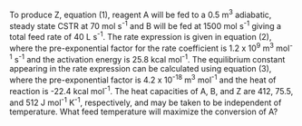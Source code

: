 To produce Z, equation (1), reagent A will be fed to a 0.5 m^3^ adiabatic, steady state CSTR at 70 mol s^-1^ and B will be fed at 1500 mol s^-1^ giving a total feed rate of 40 L s^-1^. The rate expression is given in equation (2), where the pre-exponential factor for the rate coefficient is 1.2 x 10^9^ m^3^ mol^-1^ s^-1^ and the activation energy is 25.8 kcal mol^-1^. The equilibrium constant appearing in the rate expression can be calculated using equation (3), where the pre-exponential factor is 4.2 x 10^-18^ m^3^ mol^-1^ and the heat of reaction is -22.4 kcal mol^-1^. The heat capacities of A, B, and Z are 412, 75.5, and 512 J mol^-1^ K^-1^, respectively, and may be taken to be independent of temperature. What feed temperature will maximize the conversion of A?
 